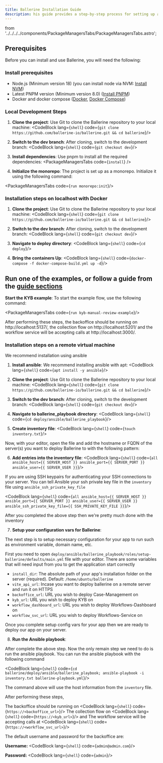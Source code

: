 ```yaml
---
title: Ballerine Installation Guide
description: his guide provides a step-by-step process for setting up and running the Ballerine stack on your local environment.
---
```





  from '../../../../components/PackageManagersTabs/PackageManagersTabs.astro';

## Prerequisites
Before you can install and use Ballerine, you will need the following:
### Install prerequisites
   - Node.js (Minimum version 18) (you can install node via NVM: [Install NVM](https://github.com/nvm-sh/nvm))
   - Latest PNPM version (Minimum version 8.0) ([Install PNPM](https://pnpm.io/installation))
   - Docker and docker compose ([Docker](https://docs.docker.com/desktop), [Docker Compose](https://docs.docker.com/compose/install))

### Local Development Steps

1. **Clone the project**: Use Git to clone the Ballerine repository to your local machine:
<CodeBlock lang={`shell`}  code={`git clone https://github.com/ballerine-io/ballerine.git && cd ballerine`}/>

2. **Switch to the dev branch**: After cloning, switch to the development branch:
<CodeBlock lang={`shell`}  code={`git checkout dev`}/>

3. **Install dependencies**: Use pnpm to install all the required dependencies:
<PackageManagersTabs code={`install`} />

4. **Initialize the monorepo**: The project is set up as a monorepo. Initialize it using the following command:

<PackageManagersTabs code={`run monorepo:init`}/>


### Installation steps on localhost with Docker
1. **Clone the project**: Use Git to clone the Ballerine repository to your local machine:
<CodeBlock lang={`shell`}  code={`git clone https://github.com/ballerine-io/ballerine.git && cd ballerine`}/>

2. **Switch to the dev branch**: After cloning, switch to the development branch:
<CodeBlock lang={`shell`}  code={`git checkout dev`}/>

3. **Navigate to deploy directory**:
<CodeBlock lang={`shell`}  code={`cd deploy`}/>

4. **Bring the containers Up**:
<CodeBlock lang={`shell`}  code={`docker-compose -f docker-compose-build.yml up -d`}/>

## Run one of the examples, or follow a guide from the [guide sections](https://docs.ballerine.com/en/learn/simple_kyb_guide/)

**Start the KYB example**: To start the example flow, use the following command:

<PackageManagersTabs code={`run kyb-manual-review-example`}/>

After performing these steps, the backoffice should be running on http://localhost:5137/, the collection flow on http://localhost:5201/ and the workflow service will be accepting calls at http://localhost:3000/.

### Installation steps on a remote virtual machine

We recommend installation using ansible


1. **Install ansible**: We recommend installing ansible with apt:
<CodeBlock lang={`shell`}  code={`apt install -y ansible`}/>

2. **Clone the project**: Use Git to clone the Ballerine repository to your local machine:
<CodeBlock lang={`shell`}  code={`git clone https://github.com/ballerine-io/ballerine.git && cd ballerine`}/>

3. **Switch to the dev branch**: After cloning, switch to the development branch:
<CodeBlock lang={`shell`}  code={`git checkout dev`}/>

4. **Navigate to ballerine_playbook directory**:
<CodeBlock lang={`shell`}  code={`cd deploy/ansible/ballerine_playbook`}/>

5. **Create inventory file**:
<CodeBlock lang={`shell`}  code={`touch inventory.txt`}/>

Now, with your editor, open the file and add the hostname or FQDN of the server(s) you want to deploy Ballerine to with the following pattern:

6. **Add entries into the inventory file**:
<CodeBlock lang={`shell`}  code={`all ansible_host={{ SERVER_HOST }} ansible_port={{ SERVER_PORT }} ansible_user={{ SERVER_USER }}`}/>

If you are using SSH keypairs for authenticating your SSH connections to your server. You can tell Ansible your ssh private key file in the `inventory` file
using `ansible_ssh_private_key_file`

<CodeBlock lang={`shell`}  code={`all ansible_host={{ SERVER_HOST }} ansible_port={{ SERVER_PORT }} ansible_user={{ SERVER_USER }} ansible_ssh_private_key_file={{ SSH_PRIVATE_KEY_FILE }}`}/>

After you completed the above step then we're pretty much done with the inventory

7. **Setup your configuration vars for Ballerine**:

The next step is to setup necessary configuration for your app to run such as environment variable, domain name, etc.

First you need to open `deploy/ansible/ballerine_playbook/roles/setup-ballerine/defaults/main.yml` file with your editor.
There are some variables that will need input from you to get the application start correctly

- `install_dir`: The absolute path of your app's installation folder on the server (required). Default: `/home/ubuntu/ballerine`
- `vite_api_url`: Incase you want to deploy ballerine on a remote server and run it on HTTPS
- `backoffice_url`: URL you wish to deploy Case-Management on
- `kyb_url`: URL you wish to deploy KYB on
- `workflow_dashboard_url`: URL you wish to deploy Workflows-Dashboard on
- `workflow_svc_url`: URL you wish to deploy Workflows-Service on

Once you complete setup config vars for your app then we are ready to deploy our app on your server.

8. **Run the Ansible playbook**:

After complete the above step. Now the only remain step we need to do is run the ansible playbook.
You can run the ansible playbook with the following command

<CodeBlock lang={`shell`}  code={`cd ballerine/deploy/ansible/ballerine_playbook; ansible-playbook -i inventory.txt ballerine-playbook.yml`}/>

The command above will use the host information from the `inventory` file.

After performing these steps,

The backoffice should be running on <CodeBlock lang={`shell`} code={`https://<backoffice_url>`}/>
The collection flow on <CodeBlock lang={`shell`} code={`https://<kyb_url>`}/> and
The workflow service will be accepting calls at <CodeBlock lang={`shell`} code={`https://<workflow_svc_url>`}/>

The default username and password for the backoffice are:

**Username:**
<CodeBlock lang={`shell`}  code={`admin@admin.com`}/>

**Password:**
<CodeBlock lang={`shell`}  code={`admin`}/>
